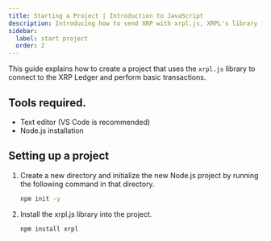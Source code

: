 ```yaml
---
title: Starting a Project | Introduction to JavaScript
description: Introducing how to send XRP with xrpl.js, XRPL's library for JavaScript.
sidebar:
  label: start project
  order: 2
---
```



This guide explains how to create a project that uses the `xrpl.js` library to connect to the XRP Ledger and perform basic transactions.

## Tools required.

- Text editor (VS Code is recommended)
- Node.js installation

## Setting up a project

<Steps>

1. Create a new directory and initialize the new Node.js project by running the following command in that directory.

    ```bash
    npm init -y
    ```
2. Install the xrpl.js library into the project.

    ```bash
    npm install xrpl
    ```
</Steps>